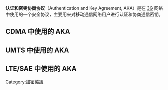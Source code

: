 {{Multiple issues|
{{Expand language|1=en|time=2022-02-25T03:04:53+00:00}}
{{Unreferenced|time=2022-02-25T03:04:53+00:00}}
}}
'''认证和密钥协商协议'''（Authentication and Key Agreement, AKA）是在 [[3G|3G]] 网络中使用的一个安全协议，主要用来对移动通信网络用户进行认证和协商通信密钥。

== CDMA 中使用的 AKA ==

== UMTS 中使用的 AKA ==

== LTE/SAE 中使用的 AKA ==

{{Crypto-stub}}

[[Category:加密協議|Category:加密協議]]